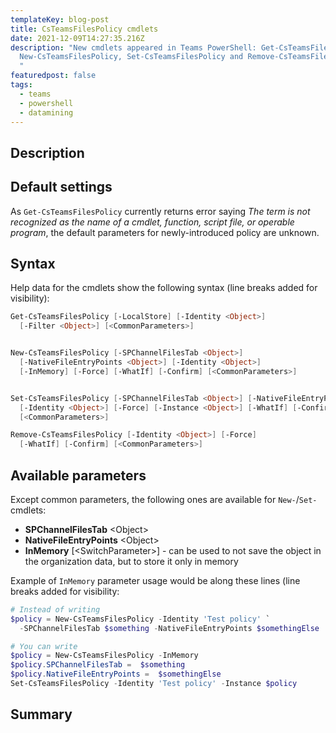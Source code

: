 ```yaml
---
templateKey: blog-post
title: CsTeamsFilesPolicy cmdlets
date: 2021-12-09T14:27:35.216Z
description: "New cmdlets appeared in Teams PowerShell: Get-CsTeamsFilesPolicy,
  New-CsTeamsFilesPolicy, Set-CsTeamsFilesPolicy and Remove-CsTeamsFilesPolicy.
  "
featuredpost: false
tags:
  - teams
  - powershell
  - datamining
---
```

## Description

## Default settings

As `Get-CsTeamsFilesPolicy` currently returns error saying *The term is not recognized as the name of a cmdlet, function, 
script file, or operable program*, the default parameters for newly-introduced policy are unknown.

## Syntax

Help data for the cmdlets show the following syntax (line breaks added for visibility):

```powershell
Get-CsTeamsFilesPolicy [-LocalStore] [-Identity <Object>]
  [-Filter <Object>] [<CommonParameters>]


New-CsTeamsFilesPolicy [-SPChannelFilesTab <Object>]
  [-NativeFileEntryPoints <Object>] [-Identity <Object>]      
  [-InMemory] [-Force] [-WhatIf] [-Confirm] [<CommonParameters>]


Set-CsTeamsFilesPolicy [-SPChannelFilesTab <Object>] [-NativeFileEntryPoints <Object>]
  [-Identity <Object>] [-Force] [-Instance <Object>] [-WhatIf] [-Confirm]
  [<CommonParameters>]

Remove-CsTeamsFilesPolicy [-Identity <Object>] [-Force]
  [-WhatIf] [-Confirm] [<CommonParameters>]
```

## Available parameters

Except common parameters, the following ones are available for `New-`/`Set-` cmdlets:

* **SPChannelFilesTab** \<Object\>
* **NativeFileEntryPoints** \<Object\>
* **InMemory** \[\<SwitchParameter\>\] - can be used to not save the object in the organization data, but to store it only in memory

Example of `InMemory` parameter usage would be along these lines (line breaks added for visibility:

```powershell
# Instead of writing
$policy = New-CsTeamsFilesPolicy -Identity 'Test policy' `
  -SPChannelFilesTab $something -NativeFileEntryPoints $somethingElse

# You can write
$policy = New-CsTeamsFilesPolicy -InMemory
$policy.SPChannelFilesTab =  $something
$policy.NativeFileEntryPoints =  $somethingElse
Set-CsTeamsFilesPolicy -Identity 'Test policy' -Instance $policy
```

## Summary